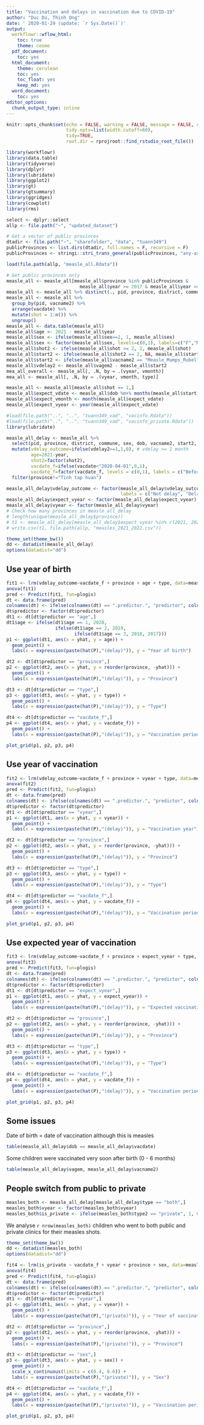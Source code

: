 ```yaml
---
title: "Vaccination and delays in vaccination due to COVID-19"
author: "Duc Du, Thinh Ong"
date: ' 2020-01-29 (update: `r Sys.Date()`)'
output:
  workflowr::wflow_html:
    toc: true
    theme: cosmo
  pdf_document:
    toc: yes
  html_document:
    theme: cerulean
    toc: yes
    toc_float: yes
    keep_md: yes
  word_document:
    toc: yes
editor_options:
  chunk_output_type: inline
---
```


```r
knitr::opts_chunk$set(echo = FALSE, warning = FALSE, message = FALSE, cache.lazy = FALSE,
                      tidy.opts=list(width.cutoff=60),
                      tidy=TRUE,
                      root.dir = rprojroot::find_rstudio_root_file())

library(workflowr)
library(data.table)
library(tidyverse)
library(dplyr)
library(lubridate)
library(ggplot2)
library(gt)
library(gtsummary)
library(ggridges)
library(cowplot)
library(rms)

select <- dplyr::select
allp <- file.path("~", "updated_dataset")
```

```r
# Get a vector of public provinces
dtadir <- file.path("~", "sharefolder", "data", "tuann349")
publicProvinces <- list.dirs(dtadir, full.names = F, recursive = F)
publicProvinces <- stringi::stri_trans_general(publicProvinces, "any-ascii")
```


```r
load(file.path(allp, "measle_all.Rdata"))

# Get public provinces only
measle_all <- measle_all[measle_all$province %in% publicProvinces &
                           measle_all$year >= 2017 & measle_all$year <= 2020,]
measle_all <- measle_all %>% distinct(., pid, province, district, commune, sex, dob, vacname2, vacdate, .keep_all = TRUE)
measle_all <- measle_all %>%
  group_by(pid, vacname2) %>%
  arrange(vacdate) %>%
  mutate(shot = 1:n()) %>%
  ungroup()
measle_all <- data.table(measle_all)
measle_all$age <- 2021 - measle_all$year
measle_all$sex <- ifelse(measle_all$sex==2, 1, measle_all$sex)
measle_all$sex <- factor(measle_all$sex, levels=c(0,1), labels=c("F","M"))
measle_all$shot2 <- ifelse(measle_all$shot >= 2, 2, measle_all$shot)
measle_all$start2 <- ifelse(measle_all$shot2 == 2, NA, measle_all$start)
measle_all$start2 <- ifelse(measle_all$vacname2 == "Measle_Mumps_Rubella" & measle_all$shot2 == 1, 12, measle_all$start2)
measle_all$vdelay2 <- measle_all$vagem2 - measle_all$start2
mea_all_overall <- measle_all[, .N, by = .(vyear, vmonth)]
mea_all <- measle_all[, .N, by = .(vyear, vmonth, type)]
```


```r
measle_all <- measle_all[measle_all$shot == 1,]
measle_all$expect_vdate <- measle_all$dob %m+% months(measle_all$start)
measle_all$expect_vmonth <- month(measle_all$expect_vdate)
measle_all$expect_vyear <- year(measle_all$expect_vdate)
```

```r
#load(file.path("..", "..", "tuann349_vad", "vacinfo.Rdata"))
#load(file.path("..", "..", "tuann349_vad", "vacinfo_private.Rdata"))
library(lubridate)

measle_all_delay <- measle_all %>%
  select(pid, province, district, commune, sex, dob, vacname2, start2, shot2, vacdate, vyear, vmonth, year, month, vagem, vagem2, vdelay2, vsche, vsyear, vsmonth, vdelayd, type, type2, expect_vyear) %>% filter(year>=2017 & year<=2020) %>%
  mutate(vdelay_outcome=ifelse(vdelay2>=1,1,0), # vdelay >= 1 month
         age=2021-year,
         shot2=factor(shot2),
         vacdate_f=ifelse(vacdate<"2020-04-01",0,1),
         vacdate_f=factor(vacdate_f, levels = c(0,1), labels = c("Before", "After"))) %>% 
  filter(province!="Tinh tap huan")

measle_all_delay$vdelay_outcome <- factor(measle_all_delay$vdelay_outcome, levels = c(0, 1),
                                          labels = c("Not delay", "Delay"))
measle_all_delay$expect_vyear <- factor(measle_all_delay$expect_vyear)
measle_all_delay$vyear <- factor(measle_all_delay$vyear)
# Check how many provinces in measle_all_delay
# length(unique(measle_all_delay$province))
# t1 <- measle_all_delay[measle_all_delay$expect_vyear %in% c(2021, 2022),]
# write.csv(t1, file.path(allp, "measles_2021_2022.csv"))
```


```r
theme_set(theme_bw())
dd <- datadist(measle_all_delay)
options(datadist="dd")
```

## Use year of birth
```r
fit1 <- lrm(vdelay_outcome~vacdate_f + province + age + type, data=measle_all_delay, maxit=1000)
anova(fit1)
pred <- Predict(fit1, fun=plogis)
dt <- data.frame(pred)
colnames(dt) <- ifelse(colnames(dt) == ".predictor.", "predictor", colnames(dt))
dt$predictor <- factor(dt$predictor)
dt1 <- dt[dt$predictor == "age",]
dt1$age <- ifelse(dt1$age == 1, 2020, 
                  ifelse(dt1$age == 2, 2019, 
                         ifelse(dt1$age == 3, 2018, 2017)))
p1 <- ggplot(dt1, aes(x = yhat, y = age)) + 
  geom_point() +
  labs(x = expression(paste(hat(P),"(delay)")), y = "Year of birth")

dt2 <- dt[dt$predictor == "province",]
p2 <- ggplot(dt2, aes(x = yhat, y = reorder(province, -yhat))) + 
  geom_point() +
  labs(x = expression(paste(hat(P),"(delay)")), y = "Province")

dt3 <- dt[dt$predictor == "type",]
p3 <- ggplot(dt3, aes(x = yhat, y = type)) + 
  geom_point() +
  labs(x = expression(paste(hat(P),"(delay)")), y = "Type")

dt4 <- dt[dt$predictor == "vacdate_f",]
p4 <- ggplot(dt4, aes(x = yhat, y = vacdate_f)) + 
  geom_point() +
  labs(x = expression(paste(hat(P),"(delay)")), y = "Vaccination period")

plot_grid(p1, p2, p3, p4)
```

## Use year of vaccination
```r
fit2 <- lrm(vdelay_outcome~vacdate_f + province + vyear + type, data=measle_all_delay, maxit=1000)
anova(fit2)
pred <- Predict(fit2, fun=plogis)
dt <- data.frame(pred)
colnames(dt) <- ifelse(colnames(dt) == ".predictor.", "predictor", colnames(dt))
dt$predictor <- factor(dt$predictor)
dt1 <- dt[dt$predictor == "vyear",]
p1 <- ggplot(dt1, aes(x = yhat, y = vyear)) + 
  geom_point() +
  labs(x = expression(paste(hat(P),"(delay)")), y = "Vaccination year")

dt2 <- dt[dt$predictor == "province",]
p2 <- ggplot(dt2, aes(x = yhat, y = reorder(province, -yhat))) + 
  geom_point() +
  labs(x = expression(paste(hat(P),"(delay)")), y = "Province")

dt3 <- dt[dt$predictor == "type",]
p3 <- ggplot(dt3, aes(x = yhat, y = type)) + 
  geom_point() +
  labs(x = expression(paste(hat(P),"(delay)")), y = "Type")

dt4 <- dt[dt$predictor == "vacdate_f",]
p4 <- ggplot(dt4, aes(x = yhat, y = vacdate_f)) + 
  geom_point() +
  labs(x = expression(paste(hat(P),"(delay)")), y = "Vaccination period")

plot_grid(p1, p2, p3, p4)
```

## Use expected year of vaccination
```r
fit3 <- lrm(vdelay_outcome~vacdate_f + province + expect_vyear + type, data=measle_all_delay, maxit=1000)
anova(fit3)
pred <- Predict(fit3, fun=plogis)
dt <- data.frame(pred)
colnames(dt) <- ifelse(colnames(dt) == ".predictor.", "predictor", colnames(dt))
dt$predictor <- factor(dt$predictor)
dt1 <- dt[dt$predictor == "expect_vyear",]
p1 <- ggplot(dt1, aes(x = yhat, y = expect_vyear)) + 
  geom_point() +
  labs(x = expression(paste(hat(P),"(delay)")), y = "Expected vaccination year")

dt2 <- dt[dt$predictor == "province",]
p2 <- ggplot(dt2, aes(x = yhat, y = reorder(province, -yhat))) + 
  geom_point() +
  labs(x = expression(paste(hat(P),"(delay)")), y = "Province")

dt3 <- dt[dt$predictor == "type",]
p3 <- ggplot(dt3, aes(x = yhat, y = type)) + 
  geom_point() +
  labs(x = expression(paste(hat(P),"(delay)")), y = "Type")

dt4 <- dt[dt$predictor == "vacdate_f",]
p4 <- ggplot(dt4, aes(x = yhat, y = vacdate_f)) + 
  geom_point() +
  labs(x = expression(paste(hat(P),"(delay)")), y = "Vaccination period")

plot_grid(p1, p2, p3, p4)
```

## Some issues

Date of birth = date of vaccination although this is measles
```r
table(measle_all_delay$dob == measle_all_delay$vacdate)
```

Some children were vaccinated very soon after birth (0 - 6 months)
```r
table(measle_all_delay$vagem, measle_all_delay$vacname2)
```

## People switch from public to private

```r
measles_both <- measle_all_delay[measle_all_delay$type == "both",]
measles_both$vyear <- factor(measles_both$vyear)
measles_both$is_private <- ifelse(measles_both$type2 == "private", 1, 0)
```

We analyse `r nrow(measles_both)` children who went to both public and private clinics for their measles shots.

```r
theme_set(theme_bw())
dd <- datadist(measles_both)
options(datadist="dd")

fit4 <- lrm(is_private ~ vacdate_f + vyear + province + sex, data=measles_both, maxit=1000)
anova(fit4)
pred <- Predict(fit4, fun=plogis)
dt <- data.frame(pred)
colnames(dt) <- ifelse(colnames(dt) == ".predictor.", "predictor", colnames(dt))
dt$predictor <- factor(dt$predictor)
dt1 <- dt[dt$predictor == "vyear",]
p1 <- ggplot(dt1, aes(x = yhat, y = vyear)) + 
  geom_point() +
  labs(x = expression(paste(hat(P),"(private)")), y = "Year of vaccination")

dt2 <- dt[dt$predictor == "province",]
p2 <- ggplot(dt2, aes(x = yhat, y = reorder(province, -yhat))) + 
  geom_point() +
  labs(x = expression(paste(hat(P),"(private)")), y = "Province")

dt3 <- dt[dt$predictor == "sex",]
p3 <- ggplot(dt3, aes(x = yhat, y = sex)) + 
  geom_point() + 
  scale_x_continuous(limits = c(0.4, 0.6)) +
  labs(x = expression(paste(hat(P),"(private)")), y = "Sex")

dt4 <- dt[dt$predictor == "vacdate_f",]
p4 <- ggplot(dt4, aes(x = yhat, y = vacdate_f)) + 
  geom_point() +
  labs(x = expression(paste(hat(P),"(private)")), y = "Vaccination period")

plot_grid(p1, p2, p3, p4)
```


